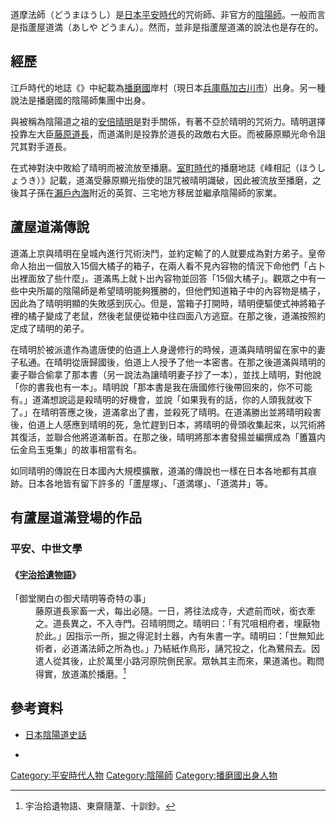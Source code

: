 道摩法師（どうまほうし）是[[日本|日本]][[平安时代|平安時代]]的咒術師、非官方的[[陰陽師|陰陽師]]。一般而言是指蘆屋道満（あしや どうまん）。然而，並非是指蘆屋道滿的說法也是存在的。

==  經歷 ==
{{See also|陰陽師}}

江戶時代的地誌《{{link-ja|播磨鑑|播磨鑑}}》中紀載為[[播磨國|播磨國]]岸村（現日本[[兵庫縣|兵庫縣]][[加古川市|加古川市]]{{link-ja|西神吉町岸|西神吉町岸}}）出身。另一種說法是播磨國的陰陽師集團中出身。

與被稱為陰陽道之祖的[[安倍晴明|安倍晴明]]是對手關係，有著不亞於晴明的咒術力。晴明選擇投靠左大臣[[藤原道長|藤原道長]]，而道滿則是投靠於道長的政敵右大臣{{link-ja|藤原顕光|藤原顯光}}。而被藤原顯光命令詛咒其對手道長。

在式神對決中敗給了晴明而被流放至播磨。[[室町時代|室町時代]]的播磨地誌《峰相記（ほうしょうき）》記載，道滿受藤原顯光指使的詛咒被晴明識破，因此被流放至播磨，之後其子孫在[[瀨戶內海|瀨戶內海]]附近的英賀、三宅地方移居並繼承陰陽師的家業。

== 蘆屋道滿傳說 ==
道滿上京與晴明在皇城內進行咒術決鬥，並約定輸了的人就要成為對方弟子。皇帝命人抬出一個放入15個大橘子的箱子，在兩人看不見內容物的情況下命他們「占卜出裡面放了些什麼」。道滿馬上就卜出內容物並回答「15個大橘子」。觀眾之中有一些中央所屬的陰陽師是希望晴明能夠獲勝的，但他們知道箱子中的內容物是橘子，因此為了晴明明顯的失敗感到灰心。但是，當箱子打開時，晴明便驅使式神將箱子裡的橘子變成了老鼠，然後老鼠便從箱中往四面八方逃竄。在那之後，道滿按照約定成了晴明的弟子。

在晴明於被派遣作為遣唐使的伯道上人身邊修行的時候，道滿與晴明留在家中的妻子私通。在晴明從唐歸國後，伯道上人授予了他一本密書。在那之後道滿與晴明的妻子聯合偷拿了那本書（另一說法為讓晴明妻子抄了一本），並找上晴明，對他說「你的書我也有一本」。晴明說「那本書是我在唐國修行後帶回來的，你不可能有。」道滿想說這是殺晴明的好機會，並說「如果我有的話，你的人頭我就收下了。」在晴明答應之後，道滿拿出了書，並殺死了晴明。在道滿勝出並將晴明殺害後，伯道上人感應到晴明的死，急忙趕到日本，將晴明的骨頭收集起來，以咒術將其復活，並聯合他將道滿斬首。在那之後，晴明將那本書發揚並編撰成為「簠簋内伝金烏玉兎集」的故事相當有名。

如同晴明的傳說在日本國內大規模擴散，道滿的傳說也一樣在日本各地都有其痕跡。日本各地皆有留下許多的「蘆屋塚」、「道満塚」、「道満井」等。

== 有蘆屋道滿登場的作品 ==
===平安、中世文學===
====《[[宇治拾遺物語|宇治拾遺物語]]》====
; 「御堂関白の御犬晴明等奇特の事」
: 藤原道長家畜一犬，每出必隨。一日，將往法成寺，犬遮前而吠，銜衣牽之。道長異之，不入寺門。召晴明問之。晴明曰：「有咒咀相府者，埋厭物於此。」因指示一所，掘之得泥封土器，內有朱書一字。晴明曰：「世無知此術者，必道滿法師之所為也。」乃結紙作鳥形，誦咒投之，化為鷺飛去。因遣人從其後，止於萬里小路河原院側民家。眾執其主而來，果道滿也。鞫問得實，放道滿於播磨。<ref>宇治拾遺物語、東齋隨葦、十訓鈔。</ref>

== 參考資料 ==
<references />
*[https://books.google.com.hk/books?id=zpgZAQAAMAAJ&q=%E9%81%93%E6%91%A9%E6%B3%95%E5%B8%AB&dq=%E9%81%93%E6%91%A9%E6%B3%95%E5%B8%AB&hl=en&sa=X&ved=0ahUKEwjKq7fypo_KAhXBYqYKHVN0D20Q6AEISzAH 日本陰陽道史話]

*{{link-ja|三国相伝陰陽カン轄ホキ内伝金烏玉兎集|三国相伝陰陽カン轄ホキ内伝金烏玉兎集}}


[[Category:平安時代人物|Category:平安時代人物]]
[[Category:陰陽師|Category:陰陽師]]
[[Category:播磨國出身人物|Category:播磨國出身人物]]